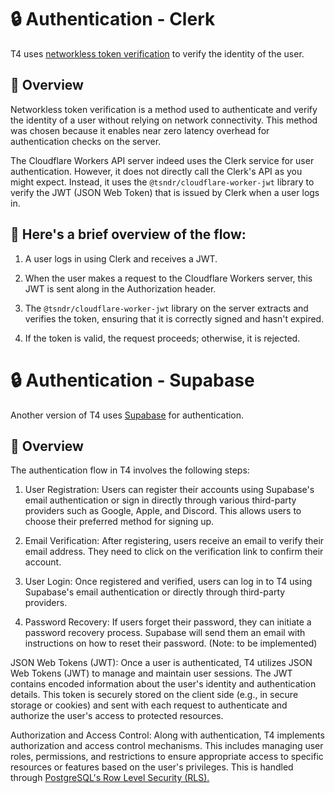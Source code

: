 # 🔒 Authentication - Clerk

T4 uses [networkless token verification](https://clerk.com/docs/reference/node/networkless-token-verification) to verify the identity of the user.

## 🔭 Overview

Networkless token verification is a method used to authenticate and verify
the identity of a user without relying on network connectivity. This method was
chosen because it enables near zero latency overhead for authentication checks on the server.

The Cloudflare Workers API server indeed uses the Clerk service for user authentication. However, it does not directly call the Clerk's API as you might expect. Instead, it uses the `@tsndr/cloudflare-worker-jwt` library to verify the JWT (JSON Web Token) that is issued by Clerk when a user logs in.

## 🌊 Here's a brief overview of the flow:

1. A user logs in using Clerk and receives a JWT.

2. When the user makes a request to the Cloudflare Workers server, this JWT is sent along in the Authorization header.

3. The `@tsndr/cloudflare-worker-jwt` library on the server extracts and verifies the token, ensuring that it is correctly signed and hasn't expired.

4. If the token is valid, the request proceeds; otherwise, it is rejected.

# 🔒 Authentication - Supabase

Another version of T4 uses [Supabase](https://supabase.com/docs/guides/auth) for authentication.

## 🔭 Overview

The authentication flow in T4 involves the following steps:

1. User Registration: Users can register their accounts using Supabase's email authentication
   or sign in directly through various third-party providers such as Google, Apple, and Discord.
   This allows users to choose their preferred method for signing up.

2. Email Verification: After registering, users receive an email to verify their email address.
   They need to click on the verification link to confirm their account.

3. User Login: Once registered and verified, users can log in to T4 using Supabase's email authentication
   or directly through third-party providers.

4. Password Recovery: If users forget their password, they can initiate a
   password recovery process. Supabase will send them an email with
   instructions on how to reset their password. (Note: to be implemented)

JSON Web Tokens (JWT): Once a user is authenticated, T4 utilizes JSON Web Tokens (JWT)
to manage and maintain user sessions. The JWT contains encoded information about the
user's identity and authentication details. This token is securely stored on the
client side (e.g., in secure storage or cookies) and sent with each request to
authenticate and authorize the user's access to protected resources.

Authorization and Access Control: Along with authentication, T4 implements authorization and
access control mechanisms. This includes managing user roles, permissions, and restrictions
to ensure appropriate access to specific resources or features based on the user's privileges.
This is handled through [PostgreSQL's Row Level Security (RLS).](https://www.postgresql.org/docs/current/ddl-rowsecurity.html)
